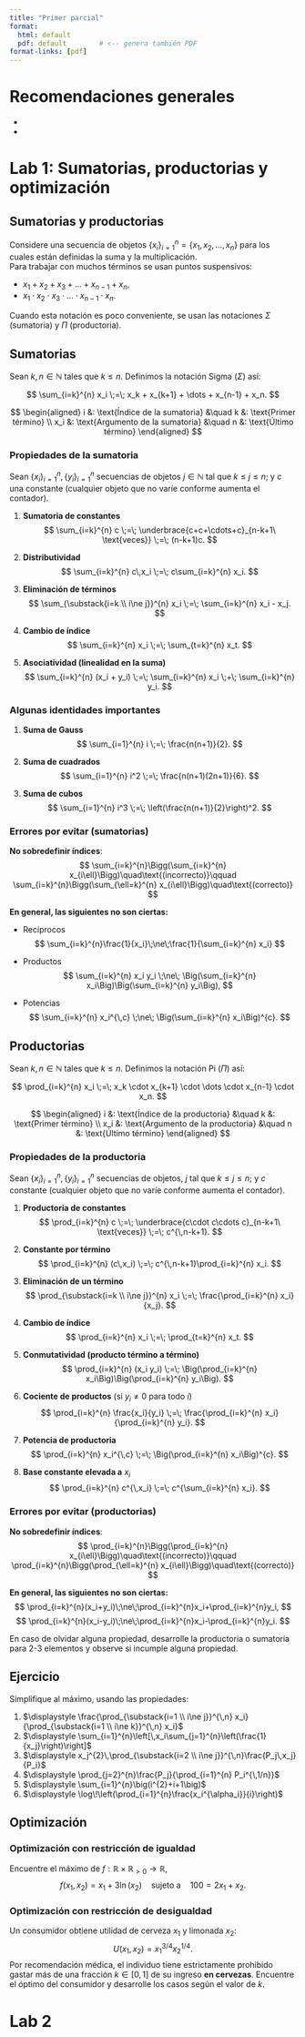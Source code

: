 ```yaml
---
title: "Primer parcial"
format: 
  html: default
  pdf: default        # <-- genera también PDF
format-links: [pdf] 
---
```


# Recomendaciones generales

-   

-   

# Lab 1: Sumatorias, productorias y optimización

## Sumatorias y productorias

Considere una secuencia de objetos $\{x_i\}_{i=1}^n=\{x_1,x_2,\dots,x_n\}$ para los cuales están definidas la suma y la multiplicación.\
Para trabajar con muchos términos se usan puntos suspensivos:

-   $x_1 + x_2 + x_3 + \dots + x_{n-1} + x_n,$\
-   $x_1 \cdot x_2 \cdot x_3 \cdot \dots \cdot x_{n-1} \cdot x_n.$

Cuando esta notación es poco conveniente, se usan las notaciones $\Sigma$ (sumatoria) y $\Pi$ (productoria).

## Sumatorias

Sean $k,n\in \mathbb{N}$ tales que $k\le n$. Definimos la notación Sigma ($\Sigma$) así:

$$
\sum_{i=k}^{n} x_i \;=\; x_k + x_{k+1} + \dots + x_{n-1} + x_n.
$$

$$
\begin{aligned}
i &: \text{Índice de la sumatoria} &\quad k &: \text{Primer término} \\
x_i &: \text{Argumento de la sumatoria} &\quad n &: \text{Último término}
\end{aligned}
$$

### Propiedades de la sumatoria

Sean $\{x_i\}_{i=1}^n,\{y_i\}_{i=1}^n$ secuencias de objetos $j\in\mathbb{N}$ tal que $k\le j\le n$; y $c$ una constante (cualquier objeto que no varíe conforme aumenta el contador).

1.  **Sumatoria de constantes** $$
    \sum_{i=k}^{n} c
    \;=\; \underbrace{c+c+\cdots+c}_{n-k+1\ \text{veces}}
    \;=\; (n-k+1)c.
    $$

2.  **Distributividad** $$
    \sum_{i=k}^{n} c\,x_i \;=\; c\sum_{i=k}^{n} x_i.
    $$

3.  **Eliminación de términos** $$
    \sum_{\substack{i=k \\ i\ne j}}^{n} x_i \;=\; \sum_{i=k}^{n} x_i - x_j.
    $$

4.  **Cambio de índice** $$
    \sum_{i=k}^{n} x_i \;=\; \sum_{t=k}^{n} x_t.
    $$

5.  **Asociatividad (linealidad en la suma)** $$
    \sum_{i=k}^{n} (x_i + y_i)
    \;=\; \sum_{i=k}^{n} x_i \;+\; \sum_{i=k}^{n} y_i.
    $$

### Algunas identidades importantes

1.  **Suma de Gauss** $$
    \sum_{i=1}^{n} i \;=\; \frac{n(n+1)}{2}.
    $$

2.  **Suma de cuadrados** $$
    \sum_{i=1}^{n} i^2 \;=\; \frac{n(n+1)(2n+1)}{6}.
    $$

3.  **Suma de cubos** $$
    \sum_{i=1}^{n} i^3 \;=\; \left(\frac{n(n+1)}{2}\right)^2.
    $$

### Errores por evitar (sumatorias)

**No sobredefinir índices**: $$
    \sum_{i=k}^{n}\Bigg(\sum_{i=k}^{n} x_{i\ell}\Bigg)\quad\text{(incorrecto)}\qquad
    \sum_{i=k}^{n}\Bigg(\sum_{\ell=k}^{n} x_{i\ell}\Bigg)\quad\text{(correcto)}
    $$

**En general, las siguientes no son ciertas:**

-   Recíprocos $$
      \sum_{i=k}^{n}\frac{1}{x_i}\;\ne\;\frac{1}{\sum_{i=k}^{n} x_i}
      $$

-   Productos\
    $$
      \sum_{i=k}^{n} x_i y_i \;\ne\; \Big(\sum_{i=k}^{n} x_i\Big)\Big(\sum_{i=k}^{n} y_i\Big),
      $$

-   Potencias\
    $$
      \sum_{i=k}^{n} x_i^{\,c} \;\ne\; \Big(\sum_{i=k}^{n} x_i\Big)^{c}.
      $$

## Productorias

Sean $k,n\in\mathbb{N}$ tales que $k\le n$. Definimos la notación Pi ($\Pi$) así:

$$
\prod_{i=k}^{n} x_i \;=\; x_k \cdot x_{k+1} \cdot \dots \cdot x_{n-1} \cdot x_n.
$$

$$
\begin{aligned}
i &: \text{Índice de la productoria} &\quad k &: \text{Primer término} \\
x_i &: \text{Argumento de la productoria} &\quad n &: \text{Último término}
\end{aligned}
$$

### Propiedades de la productoria

Sean $\{x_i\}_{i=1}^n,\{y_i\}_{i=1}^n$ secuencias de objetos, $j$ tal que $k\le j\le n$; y $c$ constante (cualquier objeto que no varíe conforme aumenta el contador).

1.  **Productoria de constantes** $$
    \prod_{i=k}^{n} c
    \;=\; \underbrace{c\cdot c\cdots c}_{n-k+1\ \text{veces}}
    \;=\; c^{\,n-k+1}.
    $$

2.  **Constante por término** $$
    \prod_{i=k}^{n} (c\,x_i)
    \;=\; c^{\,n-k+1}\prod_{i=k}^{n} x_i.
    $$

3.  **Eliminación de un término** $$
    \prod_{\substack{i=k \\ i\ne j}}^{n} x_i
    \;=\; \frac{\prod_{i=k}^{n} x_i}{x_j}.
    $$

4.  **Cambio de índice** $$
    \prod_{i=k}^{n} x_i \;=\; \prod_{t=k}^{n} x_t.
    $$

5.  **Conmutatividad (producto término a término)** $$
    \prod_{i=k}^{n} (x_i y_i)
    \;=\; \Big(\prod_{i=k}^{n} x_i\Big)\Big(\prod_{i=k}^{n} y_i\Big).
    $$

6.  **Cociente de productos** (si $y_i\ne 0$ para todo $i$) $$
    \prod_{i=k}^{n} \frac{x_i}{y_i}
    \;=\;
    \frac{\prod_{i=k}^{n} x_i}{\prod_{i=k}^{n} y_i}.
    $$

7.  **Potencia de productoria** $$
    \prod_{i=k}^{n} x_i^{\,c}
    \;=\; \Big(\prod_{i=k}^{n} x_i\Big)^{c}.
    $$

8.  **Base constante elevada a** $x_i$ $$
    \prod_{i=k}^{n} c^{\,x_i}
    \;=\; c^{\sum_{i=k}^{n} x_i}.
    $$

### Errores por evitar (productorias)

**No sobredefinir índices**: $$
    \prod_{i=k}^{n}\Bigg(\prod_{i=k}^{n} x_{i\ell}\Bigg)\quad\text{(incorrecto)}\qquad
    \prod_{i=k}^{n}\Bigg(\prod_{\ell=k}^{n} x_{i\ell}\Bigg)\quad\text{(correcto)}
    $$

**En general, las siguientes no son ciertas:** $$
    \prod_{i=k}^{n}(x_i+y_i)\;\ne\;\prod_{i=k}^{n}x_i+\prod_{i=k}^{n}y_i,
    $$ $$
    \prod_{i=k}^{n}(x_i-y_i)\;\ne\;\prod_{i=k}^{n}x_i-\prod_{i=k}^{n}y_i.
    $$

::: callout-tip
En caso de olvidar alguna propiedad, desarrolle la productoria o sumatoria para 2-3 elementos y observe si incumple alguna propiedad.
:::

## Ejercicio

Simplifique al máximo, usando las propiedades:

1.  $\displaystyle
    \frac{\prod_{\substack{i=1 \\ i\ne j}}^{\,n} x_i}
         {\prod_{\substack{i=1 \\ i\ne k}}^{\,n} x_i}$
2.  $\displaystyle
    \sum_{i=1}^{n}\left[\,x_i\sum_{j=1}^{n}\left(\frac{1}{x_j}\right)\right]$
3.  $\displaystyle
    x_j^{2}\,\prod_{\substack{i=2 \\ i\ne j}}^{\,n}\frac{P_j\,x_j}{P_i}$
4.  $\displaystyle
    \prod_{j=2}^{n}\frac{P_j}{\prod_{i=1}^{n} P_i^{\,1/n}}$
5.  $\displaystyle
    \sum_{i=1}^{n}\big(i^{2}+i+1\big)$
6.  $\displaystyle
    \log\!\left(\prod_{i=1}^{n}\frac{x_i^{\alpha_i}}{i}\right)$

## Optimización

### Optimización con restricción de igualdad

Encuentre el máximo de $f:\mathbb{R}\times\mathbb{R}_{>0}\to\mathbb{R}$, $$
f(x_1,x_2) = x_1 + 3\ln(x_2)
\quad\text{sujeto a}\quad
100 = 2x_1 + x_2.
$$

### Optimización con restricción de desigualdad

Un consumidor obtiene utilidad de cerveza $x_1$ y limonada $x_2$: $$
U(x_1,x_2)=x_1^{3/4}x_2^{1/4}.
$$ Por recomendación médica, el individuo tiene estrictamente prohibido gastar más de una fracción $k\in[0,1]$ de su ingreso **en cervezas**. Encuentre el óptimo del consumidor y desarrolle los casos según el valor de $k$.

# Lab 2
